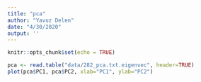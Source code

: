 ```yaml
---
title: "pca"
author: "Yavuz Delen"
date: "4/30/2020"
output: ''
---
```


```r
knitr::opts_chunk$set(echo = TRUE)
```

```r
pca <- read.table("data/282_pca.txt.eigenvec", header=TRUE)
plot(pca$PC1, pca$PC2, xlab="PC1", ylab="PC2")
```

